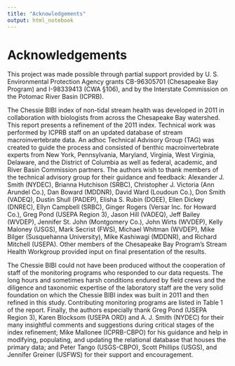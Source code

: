 ```yaml
---
title: "Acknowledgements"
output: html_notebook
---
```


# Acknowledgements

This project was made possible through partial support provided by U. S. Environmental Protection Agency grants CB-96305701 (Chesapeake Bay Program) and I-98339413 (CWA §106), and by the Interstate Commission on the Potomac River Basin (ICPRB).

The Chessie BIBI index of non-tidal stream health was developed in 2011 in collaboration with biologists from across the Chesapeake Bay watershed. This report presents a refinement of the 2011 index. Technical work was performed by ICPRB staff on an updated database of stream macroinvertebrate data. An adhoc Technical Advisory Group (TAG) was created to guide the process and consisted of benthic macroinvertebrate experts from New York, Pennsylvania, Maryland, Virginia, West Virginia, Delaware, and the District of Columbia as well as federal, academic, and River Basin Commission partners. The authors wish to thank members of the technical advisory group for their guidance and feedback: Alexander J. Smith (NYDEC), Brianna Hutchison (SRBC), Christopher J. Victoria (Ann Arundel Co.), Dan Boward (MDDNR), David Ward (Loudoun Co.), Don Smith (VADEQ), Dustin Shull (PADEP), Elisha S. Rubin (DOEE), Ellen Dickey (DNREC), Ellyn Campbell (SRBC), Ginger Rogers (Versar Inc. for Howard Co.), Greg Pond (USEPA Region 3), Jason Hill (VADEQ), Jeff Bailey (WVDEP), Jennifer St. John (Montgomery Co.), John Wirts (WVDEP), Kelly Maloney (USGS), Mark Secrist (FWS), Michael Whitman (WVDEP), Mike Bilger (Susquehanna University), Mike Kashiwagi (MDDNR), and Richard Mitchell (USEPA). Other members of the Chesapeake Bay Program’s Stream Health Workgroup provided input on final presentation of the results.

The Chessie BIBI could not have been produced without the cooperation of staff of the monitoring programs who responded to our data requests. The long hours and sometimes harsh conditions endured by field crews and the diligence and taxonomic expertise of the laboratory staff are the very solid foundation on which the Chessie BIBI index was built in 2011 and then refined in this study. Contributing monitoring programs are listed in Table 1 of the report. Finally, the authors especially thank Greg Pond (USEPA Region 3), Karen Blocksom (USEPA ORD) and A. J. Smith (NYDEC) for their many insightful comments and suggestions during critical stages of the index refinement; Mike Mallonee (ICPRB-CBPO) for his guidance and help in modifying, populating, and updating the relational database that houses the primary data; and Peter Tango (USGS-CBPO), Scott Phillips (USGS), and Jennifer Greiner (USFWS) for their support and encouragement.